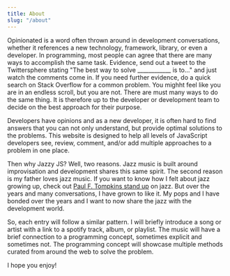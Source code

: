 ```yaml
---
title: About
slug: "/about"
---
```


Opinionated is a word often thrown around in development conversations, whether it references a new technology, framework, library, or even a developer. In programming, most people can agree that there are many ways to accomplish the same task. Evidence, send out a tweet to the Twittersphere stating "The best way to solve ____________ is to..." and just watch the comments come in. If you need further evidence, do a quick search on Stack Overflow for a common problem. You mighht feel like you are in an endless scroll, but you are not. There are must many ways to do the same thing. It is therefore up to the developer or development team to decide on the best approach for their purpose. 

Developers have opinions and as a new developer, it is often hard to find answers that you can not only understand, but provide optimal solutions to the problems. This website is designed to help all levels of JavaScript developers see, review, comment, and/or add multiple approaches to a problem in one place.

Then why Jazzy JS? Well, two reasons. Jazz music is built around improvisation and development shares this same spirit. The second reason is my father loves jazz music. If you want to know how I felt about jazz growing up, check out [Paul F. Tompkins stand up](https://www.youtube.com/watch?v=XKSMbPbuGYE) on jazz. But over the years and many conversations, I have grown to like it. My pops and I have bonded over the years and I want to now share the jazz with the development world.

So, each entry will follow a similar pattern. I will briefly introduce a song or artist with a link to a spotify track, album, or playlist. The music will have a brief connection to a programming concept, sometimes explicit and sometimes not. The programming concept will showcase multiple methods curated from around the web to solve the problem. 

I hope you enjoy!